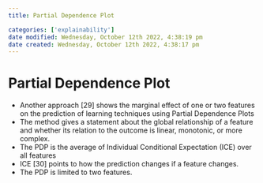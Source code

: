 ```yaml
---
title: Partial Dependence Plot

categories: ['explainability']
date modified: Wednesday, October 12th 2022, 4:38:19 pm
date created: Wednesday, October 12th 2022, 4:38:17 pm
---
```


# Partial Dependence Plot


- Another approach [29] shows the marginal effect of one or two features on the prediction of learning techniques using Partial Dependence Plots
- The method gives a statement about the global relationship of a feature and whether its relation to the outcome is linear, monotonic, or more complex.
- The PDP is the average of Individual Conditional Expectation (ICE) over all features
- ICE [30] points to how the prediction changes if a feature changes.
- The PDP is limited to two features.



